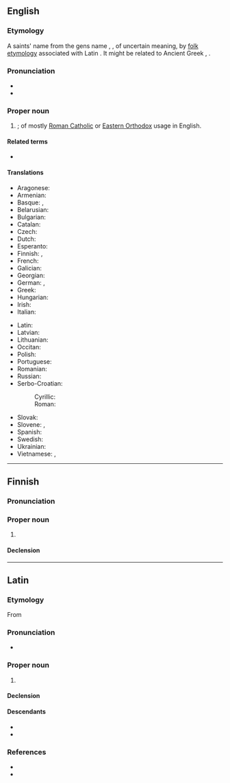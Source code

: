 ==English==

===Etymology===
A saints' name from the {{etyl|la|en}} gens name {{m|la|Ignatius}}, {{m|la|Egnatius}}, of uncertain meaning, by [[folk etymology]] associated with Latin {{m|la|ignis||fire}}. It might be related to Ancient Greek {{l|grc|ἴγνης||indigene}}, {{m|grc|ἴγνητος}}.

===Pronunciation===
* {{IPA|en|/ɪɡˈneɪʃəs/}}
* {{hyph|en|Ig|na|tius}}

===Proper noun===
{{en-proper noun}}

# {{given name|en|male|from=Latin}}; of mostly [[Roman Catholic]] or [[Eastern Orthodox]] usage in English.

====Related terms====
* {{l|en|Ignaty}}

====Translations====
{{trans-top|male given name}}
* Aragonese: {{t|an|Inazio}}
* Armenian: {{t|hy|Իգնատիոս}}
* Basque: {{t+|eu|Inazio}}, {{t+|eu|Iñaki}}
* Belarusian: {{t|be|Ігна́т}}
* Bulgarian: {{t|bg|Игнатий|sc=Cyrl}}
* Catalan: {{t+|ca|Ignasi}}
* Czech: {{t|cs|Ignác}}
* Dutch: {{t|nl|Ignatius}}
* Esperanto: {{t|eo|Ignaco}}
* Finnish: {{t|fi|Ignatios}}, {{t|fi|Ignatius}}
* French: {{t+|fr|Ignace}}
* Galician: {{t+|gl|Ignacio}}
* Georgian: {{t|ka|ეგნატე}}
* German: {{t|de|Ignaz}}, {{t|de|Ignatz}}
* Greek: {{t+|el|Ιγνάτιος}}
* Hungarian: {{t+|hu|Ignác}}
* Irish: {{t|ga|Iognáid}}
* Italian: {{t+|it|Ignazio}}
{{trans-mid}}
* Latin: {{t|la|Ignatius}}
* Latvian: {{t|lv|Ignats|m}}
* Lithuanian: {{t|lt|Ignacas}}
* Occitan: {{t|oc|Ignaci|m}}
* Polish: {{t+|pl|Ignacy}}
* Portuguese: {{t+|pt|Inácio}}
* Romanian: {{t|ro|Ignațiu}}
* Russian: {{t+|ru|Игна́тий}}
* Serbo-Croatian:
*: Cyrillic: {{t|sh|Игнац}}
*: Roman: {{t|sh|Ignacije}}
* Slovak: {{t|sk|Ignác}}
* Slovene: {{t|sl|Ignacij}}, {{t|sl|Ignae|m}}
* Spanish: {{t+|es|Ignacio}}
* Swedish: {{t|sv|Ignatius}}
* Ukrainian: {{t|uk|Ігнатій|sc=Cyrl}}
* Vietnamese: {{t|vi|Inhaxiô}}, {{t|vi|Y Nhã}}
{{trans-bottom}}

----

==Finnish==

===Pronunciation===
{{fi-p|ignaatsius|q=influenced by Swedish|h=Ig.na.ti.us}}

===Proper noun===
{{fi-proper noun}}

# {{surname|fi|A=A Finnish}}

====Declension====
{{fi-decl-vastaus|Ignatiu|a}}

----

==Latin==

===Etymology===
From {{der|la|grc|Ἰγνάτιος}}

===Pronunciation===
* {{la-IPA|Ignātius|eccl=yes}}

===Proper noun===
{{la-proper noun|Ignātius<2>}}

# {{given name|la|male}}

====Declension====
{{la-ndecl|Ignātius<2>}}

====Descendants====
* {{desc|it|Ignazio|bor=1}}
* {{desc|es|Ignacio|bor=1}}

===References===
* {{R:Gaffiot}}
* {{R:NLW}}